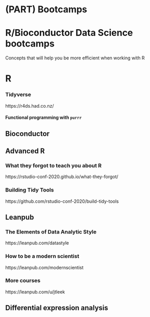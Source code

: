 # (PART) Bootcamps {-}

# R/Bioconductor Data Science bootcamps

Concepts that will help you be more efficient when working with R

# R

### Tidyverse

https://r4ds.had.co.nz/ 

#### Functional programming with `purrr`

## Bioconductor

## Advanced R

### What they forgot to teach you about R

https://rstudio-conf-2020.github.io/what-they-forgot/

### Building Tidy Tools

https://github.com/rstudio-conf-2020/build-tidy-tools

## Leanpub

### The Elements of Data Analytic Style 

https://leanpub.com/datastyle 

### How to be a modern scientist

https://leanpub.com/modernscientist 

### More courses

https://leanpub.com/u/jtleek 

## Differential expression analysis

